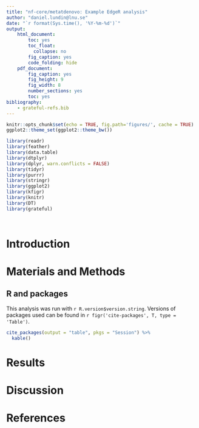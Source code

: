 ```yaml
---
title: "nf-core/metatdenovo: Example EdgeR analysis"
author: "daniel.lundin@lnu.se"
date: "`r format(Sys.time(), '%Y-%m-%d')`"
output:
    html_document:
        toc: yes
        toc_float:
          collapse: no
        fig_caption: yes
        code_folding: hide
    pdf_document:
        fig_caption: yes
        fig_height: 9
        fig_width: 8
        number_sections: yes
        toc: yes
bibliography:
    - grateful-refs.bib
---
```


```r
knitr::opts_chunk$set(echo = TRUE, fig.path='figures/', cache = TRUE)
ggplot2::theme_set(ggplot2::theme_bw())
```

```r
library(readr)
library(feather)
library(data.table)
library(dtplyr)
library(dplyr, warn.conflicts = FALSE)
library(tidyr)
library(purrr)
library(stringr)
library(ggplot2)
library(kfigr)
library(knitr)
library(DT)
library(grateful)
```

```r
```

```r
```

# Introduction

# Materials and Methods

## R and packages

This analysis was run with `r R.version$version.string`. Versions of packages used can be found in
`r figr('cite-packages', T, type = 'Table')`.

```r
cite_packages(output = "table", pkgs = "Session") %>%
  kable()
```

# Results

# Discussion

# References
